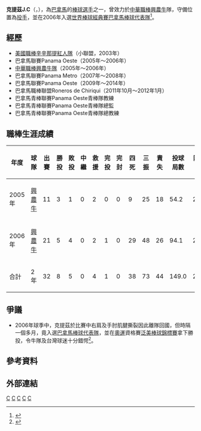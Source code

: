 {{Infobox CPBL player|
name=克提茲|
image=|
width=250|
position=投手|
team=|
number=|
bats=右|
throws=右|
debutdate=8月30日|
debutyear=2005年|
debutteam=興農牛|
statyear=2006年|
stat1label=勝－敗|
stat1value=8－5|
stat2label=三振－四死|
stat2value=73－38|
stat3label=防禦率|
stat3value=2.66|
formerteams=<nowiki></nowiki>
*[[興農牛|興農牛]] （2005年—2006年）
|birth_date={{birth_date_and_age|1972|9|4|mf=y}}|birth_place={{PAN}}[[巴拿馬城|巴拿馬城]]}}

'''克提茲J.C'''（{{lang-en|'''Jorge Cortez'''}}，{{bd|1972年|9月4日}}），為[[巴拿马|巴拿馬]]的[[棒球|棒球]][[运动员|選手]]之一，曾效力於[[中華職業棒球大聯盟|中華職棒]][[興農牛|興農牛]]隊，守備位置為[[投手|投手]]，並在2006年入選[[世界棒球經典賽|世界棒球經典賽]][[巴拿馬棒球代表隊|巴拿馬棒球代表隊]]<ref>{{Cite news|url=https://tw.appledaily.com/sports/daily/20060314/22466467|title=克提茲歸隊 嚇到隊友|author=|date=|work=|newspaper=[[蘋果日報_(台灣)|蘋果日報]]|accessdate=2006-03-14|language=zh-TW|archive-date=2018-08-15|archive-url=https://web.archive.org/web/20180815193920/https://tw.appledaily.com/sports/daily/20060314/22466467|dead-url=no}}</ref>。

== 經歷 ==

* [[美國職業棒球大聯盟|美國職棒]][[辛辛那提紅人|辛辛那提紅人隊]]（小聯盟，2003年）
* 巴拿馬聯賽Panama Oeste（2005年～2006年）
* [[中華職業棒球大聯盟|中華職棒]][[興農牛|興農牛隊]]（2005年～2006年）
* 巴拿馬聯賽Panama Metro（2007年～2008年）
* 巴拿馬聯賽Panama Oeste（2009年～2014年）
* 巴拿馬職棒聯盟Roneros de Chiriqui（2011年10月～2012年1月）
* 巴拿馬青棒聯賽Panama Oeste青棒隊教練
* 巴拿馬青棒聯賽Panama Oeste青棒隊總監
* 巴拿馬青棒聯賽Panama Oeste青棒隊總教練

== 職棒生涯成績 ==
{|border=1 width="800px"
|- align=middle 
!年度!!球隊!!出賽!!勝投!!敗投!!中繼!!救援!!完投!!完封!!四死!!三振!!責失!!投球局數!!防禦率
|- align="center"
|2005年||[[興農牛|興農牛]]||11||3||1||0||2||0||0||9||25||18||54.2||2.96
|- align="center"
|2006年||[[興農牛|興農牛]]||21||5||4||0||2||1||0||29||48||26||94.1||2.48
|- align=middle style="color:black; background-color:greenyellow"
!合計!!2年!!32||8||5||0||4||1||0||38||73||44||149.0||2.66
|}

== 爭議 ==

* 2006年球季中，克提茲於比賽中右肩及手肘肌腱撕裂因此離隊回國，但時隔一個多月，竟入選[[巴拿馬棒球代表隊|巴拿馬棒球代表隊]]，並在[[奧運|奧運]]資格賽[[泛美棒球聯盟|泛美棒球錦標賽]]拿下勝投，令牛隊及台灣球迷十分錯愕<ref>{{Cite web|url=http://sports.ltn.com.tw/news/paper/88926|title=克提茲勝投 牛錯愕 - 自由體育|accessdate=|author=|date=2006-08-28|last=|work=|publisher=|archive-date=2018-08-06|archive-url=https://web.archive.org/web/20180806084912/http://sports.ltn.com.tw/news/paper/88926|dead-url=no}}</ref>。

== 參考資料 ==
<references />

== 外部連結 ==
{{台灣棒球維基館|克提茲J.C}}
{{中華職棒球員資料|id=B0C5|name=克提茲}}

{{2005年中華職棒年度總冠軍}}


[[Category:興農牛隊球員|C]]
[[Category:世界棒球經典賽選手|C]]
[[Category:巴拿馬棒球選手|C]]
[[Category:中華職棒外籍球員|C]]
[[Category:在台灣的巴拿馬人|C]]